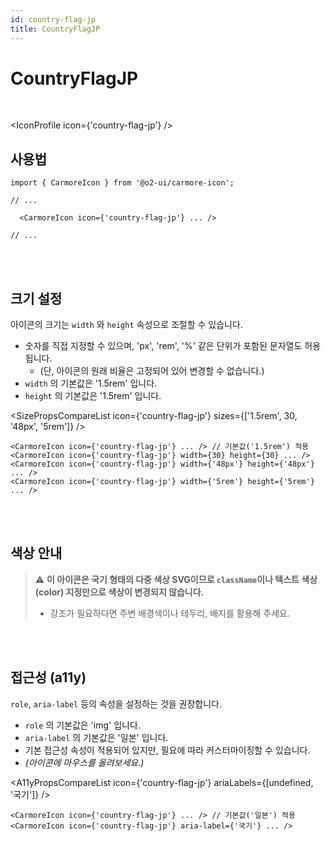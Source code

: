 ```yaml
---
id: country-flag-jp
title: CountryFlagJP
---
```




# CountryFlagJP

<br />

<IconProfile icon={'country-flag-jp'} />

## 사용법

```tsx
import { CarmoreIcon } from '@o2-ui/carmore-icon';

// ...

  <CarmoreIcon icon={'country-flag-jp'} ... />

// ...
```

<br />
<br />

## 크기 설정

아이콘의 크기는 `width` 와 `height` 속성으로 조절할 수 있습니다.

- 숫자를 직접 지정할 수 있으며, 'px', 'rem', '%' 같은 단위가 포함된 문자열도 허용됩니다.
  - (단, 아이콘의 원래 비율은 고정되어 있어 변경할 수 없습니다.)
- `width` 의 기본값은 '1.5rem' 입니다.
- `height` 의 기본값은 '1.5rem' 입니다.

<SizePropsCompareList icon={'country-flag-jp'} sizes={['1.5rem', 30, '48px', '5rem']} />

```tsx
<CarmoreIcon icon={'country-flag-jp'} ... /> // 기본값('1.5rem') 적용
<CarmoreIcon icon={'country-flag-jp'} width={30} height={30} ... />
<CarmoreIcon icon={'country-flag-jp'} width={'48px'} height={'48px'} ... />
<CarmoreIcon icon={'country-flag-jp'} width={'5rem'} height={'5rem'} ... />
```

<br />
<br />

## 색상 안내

> ⚠️ <b>이 아이콘은 국기 형태의 다중 색상 SVG이므로 `className`이나 텍스트 색상(color) 지정만으로 색상이 변경되지 않습니다. </b>
>
> - 강조가 필요하다면 주변 배경색이나 테두리, 배지를 활용해 주세요.

<br />
<br />

## 접근성 (a11y)

`role`, `aria-label` 등의 속성을 설정하는 것을 권장합니다.

- `role` 의 기본값은 'img' 입니다.
- `aria-label` 의 기본값은 '일본' 입니다.
- 기본 접근성 속성이 적용되어 있지만, 필요에 따라 커스터마이징할 수 있습니다.
- _(아이콘에 마우스를 올려보세요.)_

<A11yPropsCompareList icon={'country-flag-jp'} ariaLabels={[undefined, '국기']} />

```tsx
<CarmoreIcon icon={'country-flag-jp'} ... /> // 기본값('일본') 적용
<CarmoreIcon icon={'country-flag-jp'} aria-label={'국기'} ... />
```
